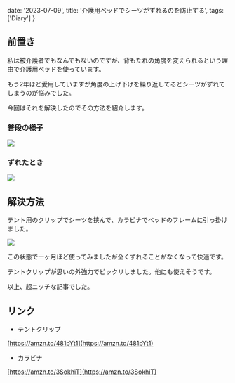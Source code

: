   date: '2023-07-09',
  title: '介護用ベッドでシーツがずれるのを防止する',
  tags: ['Diary']
}

## 前置き

私は被介護者でもなんでもないのですが、背もたれの角度を変えられるという理由で介護用ベッドを使っています。

もう2年ほど愛用していますが角度の上げ下げを繰り返してるとシーツがずれてしまうのが悩みでした。

今回はそれを解決したのでその方法を紹介します。

### 普段の様子

![](https://gyazo.com/c2abf2fa68206c903d3ec7acc109f318.jpg)

### ずれたとき

![](https://gyazo.com/480ac9cc3c437fbe4be8fa7dd0832bcc.jpg)

## 解決方法

テント用のクリップでシーツを挟んで、カラビナでベッドのフレームに引っ掛けました。

![](https://gyazo.com/4c652297320b6d02e3ce49c2880fccdb.jpg)

この状態で一ヶ月ほど使ってみましたが全くずれることがなくなって快適です。

テントクリップが思いの外強力でビックリしました。他にも使えそうです。

以上、超ニッチな記事でした。

## リンク

- テントクリップ

[https://amzn.to/481pYt1](https://amzn.to/481pYt1)

- カラビナ

[https://amzn.to/3SokhiT](https://amzn.to/3SokhiT)